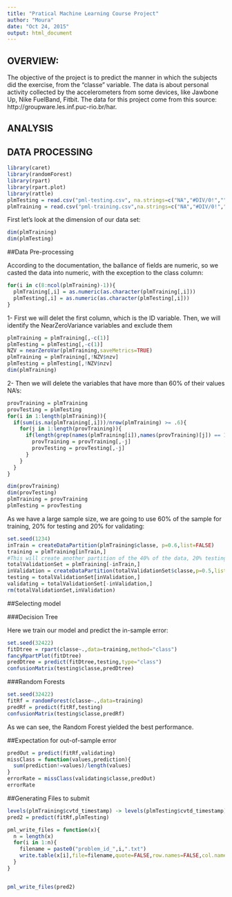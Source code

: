 ```yaml
---
title: "Pratical Machine Learning Course Project"
author: "Moura"
date: "Oct 24, 2015"
output: html_document
---
```


## OVERVIEW:

The objective of the project is to predict the manner in which the subjects did the exercise, from the "classe" variable. The data is about personal activity collected by the accelerometers from some devices, like Jawbone Up, Nike FuelBand, Fitbit. The data for this project come from this source: http://groupware.les.inf.puc-rio.br/har.


## ANALYSIS



## DATA PROCESSING

```r
library(caret)
library(randomForest)
library(rpart)
library(rpart.plot)
library(rattle)
plmTesting = read.csv("pml-testing.csv", na.strings=c("NA","#DIV/0!",""))
plmTraining = read.csv("pml-training.csv",na.strings=c("NA","#DIV/0!",""))

```

First let's look at the dimension of our data set:

```r
dim(plmTraining)
dim(plmTesting)
```

##Data Pre-processing

According to the documentation, the ballance of fields are numeric, so we casted the data into numeric, with the exception to the class column:

```r
for(i in c(8:ncol(plmTraining)-1)){
  plmTraining[,i] = as.numeric(as.character(plmTraining[,i]))
  plmTesting[,i] = as.numeric(as.character(plmTesting[,i]))
}
```

1- First we will delet the first column, which is the ID variable. Then, we will identify the NearZeroVariance variables and exclude them
```r
plmTraining = plmTraining[,-c(1)]
plmTesting = plmTesting[,-c(1)]
NZV = nearZeroVar(plmTraining,saveMetrics=TRUE)
plmTraining = plmTraining[,!NZV$nzv]
plmTesting = plmTesting[,!NZV$nzv]
dim(plmTraining)
```

2- Then we will delete the variables that have more than 60\% of their values NA's:
```r
provTraining = plmTraining
provTesting = plmTesting
for(i in 1:length(plmTraining)){
  if(sum(is.na(plmTraining[,i]))/nrow(plmTraining) >= .6){
    for(j in 1:length(provTraining)){
      if(length(grep(names(plmTraining[i]),names(provTraining)[j]) == 1)){
        provTraining = provTraining[,-j]
        provTesting = provTesting[,-j]
      }
    }
  }
}

dim(provTraining)
dim(provTesting)
plmTraining = provTraining
plmTesting = provTesting
```


As we have a large sample size, we are going to use 60\% of the sample for training, 20\% for testing and 20\% for validating:

```r
set.seed(1234)
inTrain = createDataPartition(plmTraining$classe, p=0.6,list=FALSE)
training = plmTraining[inTrain,]
#This will create another partition of the 40% of the data, 20% testing and 20% validating
totalValidationSet = plmTraining[-inTrain,]
inValidation = createDataPartition(totalValidationSet$classe,p=0.5,list=FALSE)
testing = totalValidationSet[inValidation,]
validating = totalValidationSet[-inValidation,]
rm(totalValidationSet,inValidation)
```

##Selecting model

###Decision Tree

Here we train our model and predict the in-sample error:

```r
set.seed(32422)
fitDtree = rpart(classe~.,data=training,method="class")
fancyRpartPlot(fitDtree)
predDtree = predict(fitDtree,testing,type="class")
confusionMatrix(testing$classe,predDtree)
```

###Random Forests

```r
set.seed(32422)
fitRf = randomForest(classe~.,data=training)
predRf = predict(fitRf,testing)
confusionMatrix(testing$classe,predRf)
```

As we can see, the Random Forest yielded the best performance.

##Expectation for out-of-sample error

```r
predOut = predict(fitRf,validating)
missClass = function(values,prediction){
  sum(prediction!=values)/length(values)
}
errorRate = missClass(validating$classe,predOut)
errorRate
```


##Generating Files to submit


```r
levels(plmTraining$cvtd_timestamp) -> levels(plmTesting$cvtd_timestamp)
pred2 = predict(fitRf,plmTesting)

pml_write_files = function(x){
  n = length(x)
  for(i in 1:n){
    filename = paste0("problem_id_",i,".txt")
    write.table(x[i],file=filename,quote=FALSE,row.names=FALSE,col.names=FALSE)
  }
}


pml_write_files(pred2)
```

